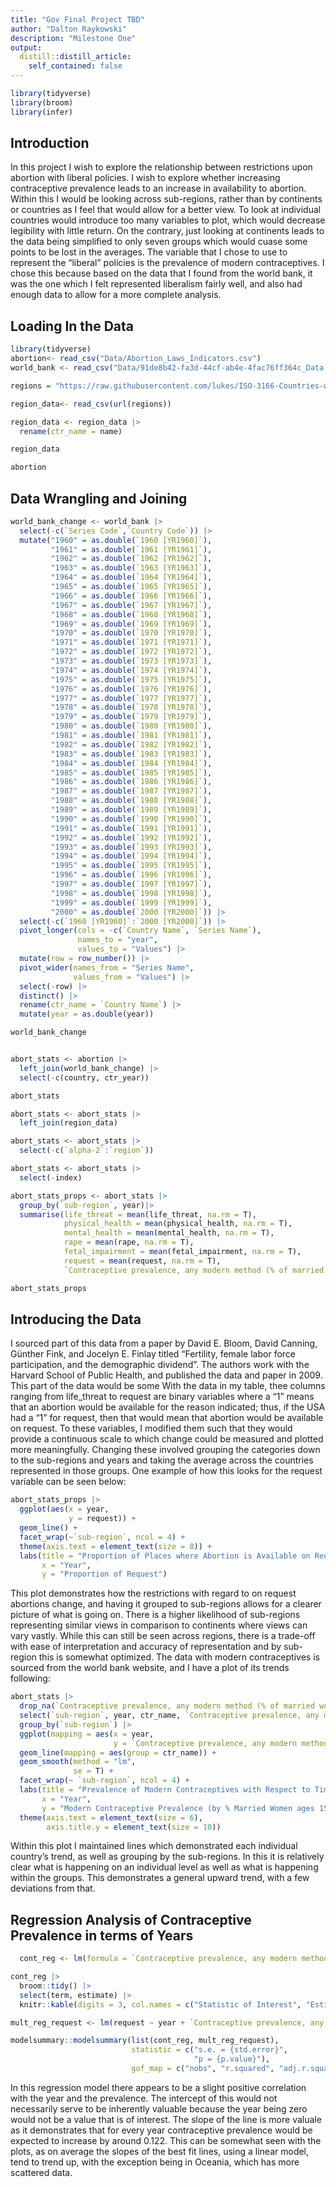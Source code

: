 ```yaml
---
title: "Gov Final Project TBD"
author: "Dalton Raykowski"
description: "Milestone One"
output:
  distill::distill_article:
    self_contained: false
---
```


```r
library(tidyverse)
library(broom)
library(infer)
```


## Introduction

  In this project I wish to explore the relationship between restrictions upon abortion with liberal policies. I wish to explore whether increasing contraceptive prevalence leads to an increase in availability to abortion. Within this I would be looking across sub-regions, rather than by continents or countries as I feel that would allow for a better view. To look at individual countries would introduce too many variables to plot, which would decrease legibility with little return. On the contrary, just looking at continents leads to the data being simplified to only seven groups which would cuase some points to be lost in the averages. The variable that I chose to use to represent the "liberal" policies is the prevalence of modern contraceptives. I chose this because based on the data that I found from the world bank, it was the one which I felt represented liberalism fairly well, and also had enough data to allow for a more complete analysis. 
  
## Loading In the Data

```r
library(tidyverse)
abortion<- read_csv("Data/Abortion_Laws_Indicators.csv")
world_bank <- read_csv("Data/91de8b42-fa3d-44cf-ab4e-4fac76ff364c_Data.csv")

regions = "https://raw.githubusercontent.com/lukes/ISO-3166-Countries-with-Regional-Codes/master/all/all.csv"

region_data<- read_csv(url(regions))

region_data <- region_data |>
  rename(ctr_name = name)

region_data

abortion
```

## Data Wrangling and Joining

```r
world_bank_change <- world_bank |>
  select(-c(`Series Code`,`Country Code`)) |>
  mutate("1960" = as.double(`1960 [YR1960]`),
         "1961" = as.double(`1961 [YR1961]`),
         "1962" = as.double(`1962 [YR1962]`),
         "1963" = as.double(`1963 [YR1963]`),
         "1964" = as.double(`1964 [YR1964]`),
         "1965" = as.double(`1965 [YR1965]`),
         "1966" = as.double(`1966 [YR1966]`),
         "1967" = as.double(`1967 [YR1967]`),
         "1968" = as.double(`1968 [YR1968]`),
         "1969" = as.double(`1969 [YR1969]`),
         "1970" = as.double(`1970 [YR1970]`),
         "1971" = as.double(`1971 [YR1971]`),
         "1972" = as.double(`1972 [YR1972]`),
         "1973" = as.double(`1973 [YR1973]`),
         "1974" = as.double(`1974 [YR1974]`),
         "1975" = as.double(`1975 [YR1975]`),
         "1976" = as.double(`1976 [YR1976]`),
         "1977" = as.double(`1977 [YR1977]`),
         "1978" = as.double(`1978 [YR1978]`),
         "1979" = as.double(`1979 [YR1979]`),
         "1980" = as.double(`1980 [YR1980]`),
         "1981" = as.double(`1981 [YR1981]`),
         "1982" = as.double(`1982 [YR1982]`),
         "1983" = as.double(`1983 [YR1983]`),
         "1984" = as.double(`1984 [YR1984]`),
         "1985" = as.double(`1985 [YR1985]`),
         "1986" = as.double(`1986 [YR1986]`),
         "1987" = as.double(`1987 [YR1987]`),
         "1988" = as.double(`1988 [YR1988]`),
         "1989" = as.double(`1989 [YR1989]`),
         "1990" = as.double(`1990 [YR1990]`),
         "1991" = as.double(`1991 [YR1991]`),
         "1992" = as.double(`1992 [YR1992]`),
         "1993" = as.double(`1993 [YR1993]`),
         "1994" = as.double(`1994 [YR1994]`),
         "1995" = as.double(`1995 [YR1995]`),
         "1996" = as.double(`1996 [YR1996]`),
         "1997" = as.double(`1997 [YR1997]`),
         "1998" = as.double(`1998 [YR1998]`),
         "1999" = as.double(`1999 [YR1999]`),
         "2000" = as.double(`2000 [YR2000]`)) |>
  select(-c(`1960 [YR1960]`:`2000 [YR2000]`)) |>
  pivot_longer(cols = -c(`Country Name`, `Series Name`),
               names_to = "year",
               values_to = "Values") |>
  mutate(row = row_number()) |>
  pivot_wider(names_from = "Series Name",
              values_from = "Values") |>
  select(-row) |>
  distinct() |>
  rename(ctr_name = `Country Name`) |>
  mutate(year = as.double(year))

world_bank_change


abort_stats <- abortion |>
  left_join(world_bank_change) |>
  select(-c(country, ctr_year))

abort_stats

abort_stats <- abort_stats |>
  left_join(region_data)

abort_stats <- abort_stats |>
  select(-c(`alpha-2`:`region`))

abort_stats <- abort_stats |>
  select(-index)

abort_stats_props <- abort_stats |>
  group_by(`sub-region`, year)|>
  summarise(life_threat = mean(life_threat, na.rm = T),
            physical_health = mean(physical_health, na.rm = T),
            mental_health = mean(mental_health, na.rm = T),
            rape = mean(rape, na.rm = T),
            fetal_impairment = mean(fetal_impairment, na.rm = T),
            request = mean(request, na.rm = T),
            `Contraceptive prevalence, any modern method (% of married women ages 15-49)` = mean(`Contraceptive prevalence, any modern method (% of married women ages 15-49)`, na.rm = T),) 

abort_stats_props
```
## Introducing the Data

  I sourced part of this data from a paper by David E. Bloom, David Canning, Günther Fink, and Jocelyn E. Finlay titled "Fertility, female labor force participation, and the demographic dividend". The authors work with the Harvard School of Public Health, and published the data and paper in 2009. This part of the data would be some
  With the data in my table, thee columns ranging from life_threat to request are binary variables where a "1" means that an abortion would be available for the reason indicated; thus, if the USA had a "1" for request, then that would mean that abortion would be available on request. To these variables, I modified them such that they would provide a continuous scale to which change could be measured and plotted more meaningfully. Changing these involved grouping the categories down to the sub-regions and years and taking the average across the countries represented in those groups. 
  One example of how this looks for the request variable can be seen below: 
  
```r
abort_stats_props |>
  ggplot(aes(x = year, 
             y = request)) +
  geom_line() +
  facet_wrap(~`sub-region`, ncol = 4) +
  theme(axis.text = element_text(size = 8)) +
  labs(title = "Proportion of Places where Abortion is Available on Request Tracked by Years",
       x = "Year",
       y = "Proportion of Request")
```
  This plot demonstrates how the restrictions with regard to on request abortions change, and having it grouped to sub-regions allows for a clearer picture of what is going on. There is a higher likelihood of sub-regions representing similar views in comparison to continents where views can vary vastly. While this can still be seen across regions, there is a trade-off with ease of interpretation and accuracy of representation and by sub-region this is somewhat optimized. 
  The data with modern contraceptives is sourced from the world bank website, and I have a plot of its trends following: 

```r
abort_stats |>
  drop_na(`Contraceptive prevalence, any modern method (% of married women ages 15-49)`) |>
  select(`sub-region`, year, ctr_name, `Contraceptive prevalence, any modern method (% of married women ages 15-49)`)|>
  group_by(`sub-region`) |>
  ggplot(mapping = aes(x = year, 
                       y = `Contraceptive prevalence, any modern method (% of married women ages 15-49)`)) + 
  geom_line(mapping = aes(group = ctr_name)) +
  geom_smooth(method = "lm",
              se = T) +
  facet_wrap(~ `sub-region`, ncol = 4) +
  labs(title = "Prevalence of Modern Contraceptives with Respect to Time, by Sub-Region",
       x = "Year",
       y = "Modern Contraceptive Prevalence (by % Married Women ages 15-49)") +
  theme(axis.text = element_text(size = 6),
        axis.title.y = element_text(size = 10))
```
  Within this plot I maintained lines which demonstrated each individual country's trend, as well as grouping by the sub-regions. In this it is relatively clear what is happening on an individual level as well as what is happening within the groups. This demonstrates a general upward trend, with a few deviations from that. 


## Regression Analysis of Contraceptive Prevalence in terms of Years
```r
  cont_reg <- lm(formula = `Contraceptive prevalence, any modern method (% of married women ages 15-49)` ~ year, data = abort_stats)

cont_reg |>
  broom::tidy() |>
  select(term, estimate) |>
  knitr::kable(digits = 3, col.names = c("Statistic of Interest", "Estimated Value"))
```

```r
mult_reg_request <- lm(request ~ year + `Contraceptive prevalence, any modern method (% of married women ages 15-49)`, data = abort_stats)

modelsummary::modelsummary(list(cont_reg, mult_reg_request),
                           statistic = c("s.e. = {std.error}",
                                         "p = {p.value}"),
                           gof_map = c("nobs", "r.squared", "adj.r.squared"))
```

In this regression model there appears to be a slight positive correlation with the year and the prevalence. The intercept of this would not necessarily serve to be inherently valuable because the year being zero would not be a value that is of interest. The slope of the line is more valuale as it demonstrates that for every year contraceptive prevalence would be expected to increase by around 0.122. This can be somewhat seen with the plots, as on average the slopes of the best fit lines, using a linear model, tend to trend up, with the exception being in Oceania, which has more scattered data. 